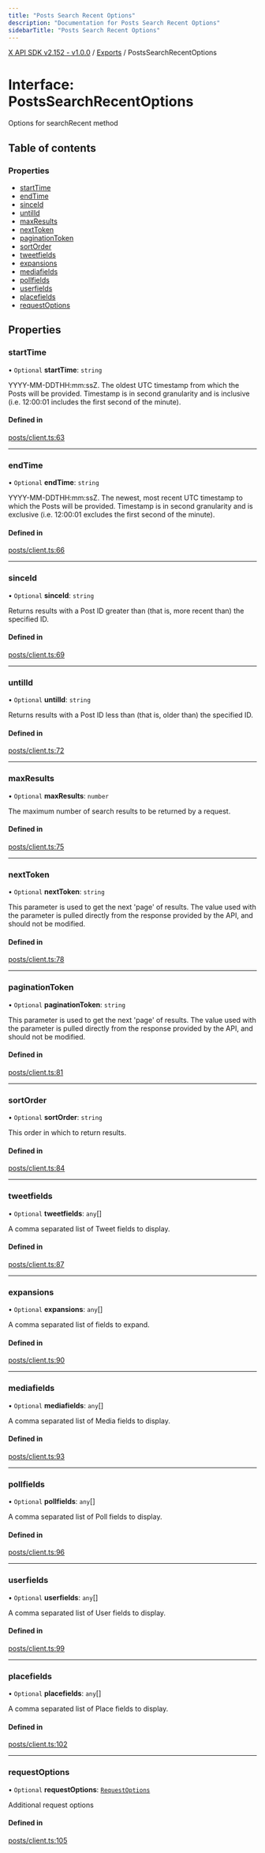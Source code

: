 ```yaml
---
title: "Posts Search Recent Options"
description: "Documentation for Posts Search Recent Options"
sidebarTitle: "Posts Search Recent Options"
---
```


[X API SDK v2.152 - v1.0.0](../README.md) / [Exports](../modules.md) / PostsSearchRecentOptions

# Interface: PostsSearchRecentOptions

Options for searchRecent method

## Table of contents

### Properties

- [startTime](PostsSearchRecentOptions.md#starttime)
- [endTime](PostsSearchRecentOptions.md#endtime)
- [sinceId](PostsSearchRecentOptions.md#sinceid)
- [untilId](PostsSearchRecentOptions.md#untilid)
- [maxResults](PostsSearchRecentOptions.md#maxresults)
- [nextToken](PostsSearchRecentOptions.md#nexttoken)
- [paginationToken](PostsSearchRecentOptions.md#paginationtoken)
- [sortOrder](PostsSearchRecentOptions.md#sortorder)
- [tweetfields](PostsSearchRecentOptions.md#tweetfields)
- [expansions](PostsSearchRecentOptions.md#expansions)
- [mediafields](PostsSearchRecentOptions.md#mediafields)
- [pollfields](PostsSearchRecentOptions.md#pollfields)
- [userfields](PostsSearchRecentOptions.md#userfields)
- [placefields](PostsSearchRecentOptions.md#placefields)
- [requestOptions](PostsSearchRecentOptions.md#requestoptions)

## Properties

### startTime

• `Optional` **startTime**: `string`

YYYY-MM-DDTHH:mm:ssZ. The oldest UTC timestamp from which the Posts will be provided. Timestamp is in second granularity and is inclusive (i.e. 12:00:01 includes the first second of the minute).

#### Defined in

[posts/client.ts:63](https://github.com/xdevplatform/xdk/blob/ad4172ef5f68f089e0f077a190b271016dd35bf7/xdk/typescript/src/posts/client.ts#L63)

___

### endTime

• `Optional` **endTime**: `string`

YYYY-MM-DDTHH:mm:ssZ. The newest, most recent UTC timestamp to which the Posts will be provided. Timestamp is in second granularity and is exclusive (i.e. 12:00:01 excludes the first second of the minute).

#### Defined in

[posts/client.ts:66](https://github.com/xdevplatform/xdk/blob/ad4172ef5f68f089e0f077a190b271016dd35bf7/xdk/typescript/src/posts/client.ts#L66)

___

### sinceId

• `Optional` **sinceId**: `string`

Returns results with a Post ID greater than (that is, more recent than) the specified ID.

#### Defined in

[posts/client.ts:69](https://github.com/xdevplatform/xdk/blob/ad4172ef5f68f089e0f077a190b271016dd35bf7/xdk/typescript/src/posts/client.ts#L69)

___

### untilId

• `Optional` **untilId**: `string`

Returns results with a Post ID less than (that is, older than) the specified ID.

#### Defined in

[posts/client.ts:72](https://github.com/xdevplatform/xdk/blob/ad4172ef5f68f089e0f077a190b271016dd35bf7/xdk/typescript/src/posts/client.ts#L72)

___

### maxResults

• `Optional` **maxResults**: `number`

The maximum number of search results to be returned by a request.

#### Defined in

[posts/client.ts:75](https://github.com/xdevplatform/xdk/blob/ad4172ef5f68f089e0f077a190b271016dd35bf7/xdk/typescript/src/posts/client.ts#L75)

___

### nextToken

• `Optional` **nextToken**: `string`

This parameter is used to get the next 'page' of results. The value used with the parameter is pulled directly from the response provided by the API, and should not be modified.

#### Defined in

[posts/client.ts:78](https://github.com/xdevplatform/xdk/blob/ad4172ef5f68f089e0f077a190b271016dd35bf7/xdk/typescript/src/posts/client.ts#L78)

___

### paginationToken

• `Optional` **paginationToken**: `string`

This parameter is used to get the next 'page' of results. The value used with the parameter is pulled directly from the response provided by the API, and should not be modified.

#### Defined in

[posts/client.ts:81](https://github.com/xdevplatform/xdk/blob/ad4172ef5f68f089e0f077a190b271016dd35bf7/xdk/typescript/src/posts/client.ts#L81)

___

### sortOrder

• `Optional` **sortOrder**: `string`

This order in which to return results.

#### Defined in

[posts/client.ts:84](https://github.com/xdevplatform/xdk/blob/ad4172ef5f68f089e0f077a190b271016dd35bf7/xdk/typescript/src/posts/client.ts#L84)

___

### tweetfields

• `Optional` **tweetfields**: `any`[]

A comma separated list of Tweet fields to display.

#### Defined in

[posts/client.ts:87](https://github.com/xdevplatform/xdk/blob/ad4172ef5f68f089e0f077a190b271016dd35bf7/xdk/typescript/src/posts/client.ts#L87)

___

### expansions

• `Optional` **expansions**: `any`[]

A comma separated list of fields to expand.

#### Defined in

[posts/client.ts:90](https://github.com/xdevplatform/xdk/blob/ad4172ef5f68f089e0f077a190b271016dd35bf7/xdk/typescript/src/posts/client.ts#L90)

___

### mediafields

• `Optional` **mediafields**: `any`[]

A comma separated list of Media fields to display.

#### Defined in

[posts/client.ts:93](https://github.com/xdevplatform/xdk/blob/ad4172ef5f68f089e0f077a190b271016dd35bf7/xdk/typescript/src/posts/client.ts#L93)

___

### pollfields

• `Optional` **pollfields**: `any`[]

A comma separated list of Poll fields to display.

#### Defined in

[posts/client.ts:96](https://github.com/xdevplatform/xdk/blob/ad4172ef5f68f089e0f077a190b271016dd35bf7/xdk/typescript/src/posts/client.ts#L96)

___

### userfields

• `Optional` **userfields**: `any`[]

A comma separated list of User fields to display.

#### Defined in

[posts/client.ts:99](https://github.com/xdevplatform/xdk/blob/ad4172ef5f68f089e0f077a190b271016dd35bf7/xdk/typescript/src/posts/client.ts#L99)

___

### placefields

• `Optional` **placefields**: `any`[]

A comma separated list of Place fields to display.

#### Defined in

[posts/client.ts:102](https://github.com/xdevplatform/xdk/blob/ad4172ef5f68f089e0f077a190b271016dd35bf7/xdk/typescript/src/posts/client.ts#L102)

___

### requestOptions

• `Optional` **requestOptions**: [`RequestOptions`](RequestOptions.md)

Additional request options

#### Defined in

[posts/client.ts:105](https://github.com/xdevplatform/xdk/blob/ad4172ef5f68f089e0f077a190b271016dd35bf7/xdk/typescript/src/posts/client.ts#L105)
